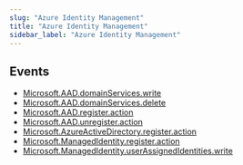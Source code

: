 ```yaml
---
slug: "Azure Identity Management"
title: "Azure Identity Management"
sidebar_label: "Azure Identity Management"
---
```


## Events

- [Microsoft.AAD.domainServices.write](/azure/threats/azureidentitymanagement/rules/microsoft.aad.domainservices.write)
- [Microsoft.AAD.domainServices.delete](/azure/threats/azureidentitymanagement/rules/microsoft.aad.domainservices.delete)
- [Microsoft.AAD.register.action](/azure/threats/azureidentitymanagement/rules/microsoft.aad.register.action)
- [Microsoft.AAD.unregister.action](/azure/threats/azureidentitymanagement/rules/microsoft.aad.unregister.action)
- [Microsoft.AzureActiveDirectory.register.action](/azure/threats/azureidentitymanagement/rules/microsoft.azureactivedirectory.register.action)
- [Microsoft.ManagedIdentity.register.action](/azure/threats/azureidentitymanagement/rules/microsoft.managedidentity.register.action)
- [Microsoft.ManagedIdentity.userAssignedIdentities.write](/azure/threats/azureidentitymanagement/rules/microsoft.managedidentity.userassignedidentities.write)